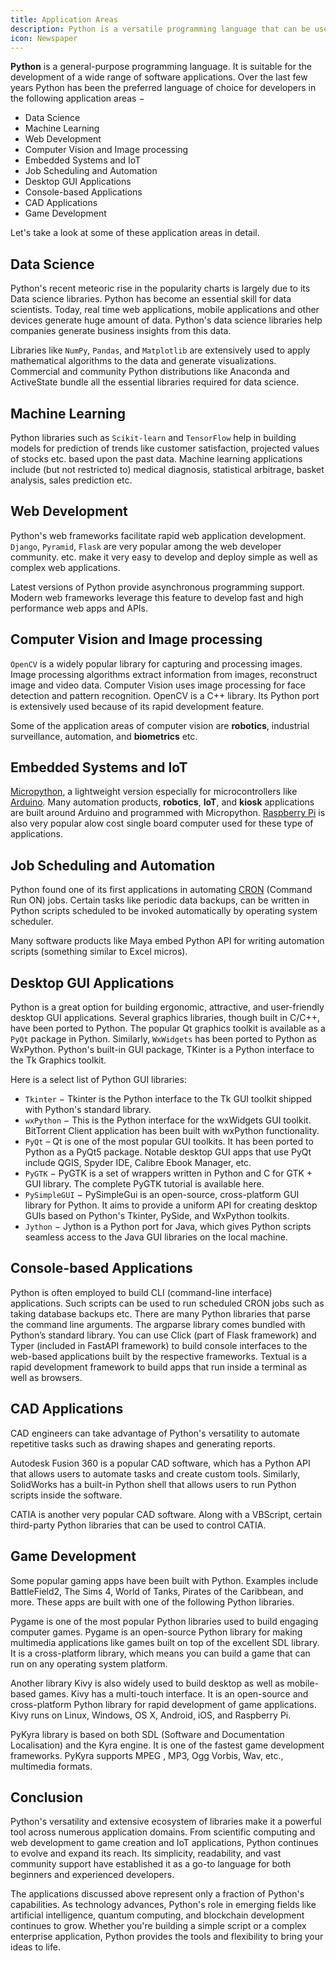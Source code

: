 ```yaml
---
title: Application Areas
description: Python is a versatile programming language that can be used for a wide range of applications.
icon: Newspaper
---
```


**Python** is a general-purpose programming language. It is suitable for the development of a wide range of software applications. Over the last few years Python has been the preferred language of choice for developers in the following application areas −

- Data Science
- Machine Learning
- Web Development
- Computer Vision and Image processing
- Embedded Systems and IoT
- Job Scheduling and Automation
- Desktop GUI Applications
- Console-based Applications
- CAD Applications
- Game Development

Let's take a look at some of these application areas in detail.

## Data Science
Python's recent meteoric rise in the popularity charts is largely due to its Data science libraries. Python has become an essential skill for data scientists. Today, real time web applications, mobile applications and other devices generate huge amount of data. Python's data science libraries help companies generate business insights from this data.

Libraries like `NumPy`, `Pandas`, and `Matplotlib` are extensively used to apply mathematical algorithms to the data and generate visualizations. Commercial and community Python distributions like Anaconda and ActiveState bundle all the essential libraries required for data science.

## Machine Learning
Python libraries such as `Scikit-learn` and `TensorFlow` help in building models for prediction of trends like customer satisfaction, projected values of stocks etc. based upon the past data. Machine learning applications include (but not restricted to) medical diagnosis, statistical arbitrage, basket analysis, sales prediction etc.

## Web Development
Python's web frameworks facilitate rapid web application development. `Django`, `Pyramid`, `Flask` are very popular among the web developer community. etc. make it very easy to develop and deploy simple as well as complex web applications.

Latest versions of Python provide asynchronous programming support. Modern web frameworks leverage this feature to develop fast and high performance web apps and APIs.

## Computer Vision and Image processing
`OpenCV` is a widely popular library for capturing and processing images. Image processing algorithms extract information from images, reconstruct image and video data. Computer Vision uses image processing for face detection and pattern recognition. OpenCV is a C++ library. Its Python port is extensively used because of its rapid development feature.

Some of the application areas of computer vision are **robotics**, industrial surveillance, automation, and **biometrics** etc.

## Embedded Systems and IoT
[Micropython](https://micropython.org/), a lightweight version especially for microcontrollers like [Arduino](https://en.wikipedia.org/wiki/Arduino). Many automation products, **robotics**, **IoT**, and **kiosk** applications are built around Arduino and programmed with Micropython. [Raspberry Pi](https://en.wikipedia.org/wiki/Raspberry_Pi) is also very popular alow cost single board computer used for these type of applications.

## Job Scheduling and Automation
Python found one of its first applications in automating [CRON](https://en.wikipedia.org/wiki/Cron) (Command Run ON) jobs. Certain tasks like periodic data backups, can be written in Python scripts scheduled to be invoked automatically by operating system scheduler.

Many software products like Maya embed Python API for writing automation scripts (something similar to Excel micros).

## Desktop GUI Applications
Python is a great option for building ergonomic, attractive, and user-friendly desktop GUI applications. Several graphics libraries, though built in C/C++, have been ported to Python. The popular Qt graphics toolkit is available as a `PyQt` package in Python. Similarly, `WxWidgets` has been ported to Python as WxPython. Python's built-in GUI package, TKinter is a Python interface to the Tk Graphics toolkit.

Here is a select list of Python GUI libraries:
- `Tkinter` − Tkinter is the Python interface to the Tk GUI toolkit shipped with Python's standard library.
- `wxPython` − This is the Python interface for the wxWidgets GUI toolkit. BitTorrent Client application has been built with wxPython functionality.
- `PyQt` – Qt is one of the most popular GUI toolkits. It has been ported to Python as a PyQt5 package. Notable desktop GUI apps that use PyQt include QGIS, Spyder IDE, Calibre Ebook Manager, etc.
- `PyGTK` − PyGTK is a set of wrappers written in Python and C for GTK + GUI library. The complete PyGTK tutorial is available here.
- `PySimpleGUI` − PySimpleGui is an open-source, cross-platform GUI library for Python. It aims to provide a uniform API for creating desktop GUIs based on Python's Tkinter, PySide, and WxPython toolkits.
- `Jython` − Jython is a Python port for Java, which gives Python scripts seamless access to the Java GUI libraries on the local machine.

## Console-based Applications
Python is often employed to build CLI (command-line interface) applications. Such scripts can be used to run scheduled CRON jobs such as taking database backups etc. There are many Python libraries that parse the command line arguments. The argparse library comes bundled with Python’s standard library. You can use Click (part of Flask framework) and Typer (included in FastAPI framework) to build console interfaces to the web-based applications built by the respective frameworks. Textual is a rapid development framework to build apps that run inside a terminal as well as browsers.

## CAD Applications
CAD engineers can take advantage of Python's versatility to automate repetitive tasks such as drawing shapes and generating reports.

Autodesk Fusion 360 is a popular CAD software, which has a Python API that allows users to automate tasks and create custom tools. Similarly, SolidWorks has a built-in Python shell that allows users to run Python scripts inside the software.

CATIA is another very popular CAD software. Along with a VBScript, certain third-party Python libraries that can be used to control CATIA.

## Game Development
Some popular gaming apps have been built with Python. Examples include BattleField2, The Sims 4, World of Tanks, Pirates of the Caribbean, and more. These apps are built with one of the following Python libraries.

Pygame is one of the most popular Python libraries used to build engaging computer games. Pygame is an open-source Python library for making multimedia applications like games built on top of the excellent SDL library. It is a cross-platform library, which means you can build a game that can run on any operating system platform.

Another library Kivy is also widely used to build desktop as well as mobile-based games. Kivy has a multi-touch interface. It is an open-source and cross-platform Python library for rapid development of game applications. Kivy runs on Linux, Windows, OS X, Android, iOS, and Raspberry Pi.

PyKyra library is based on both SDL (Software and Documentation Localisation) and the Kyra engine. It is one of the fastest game development frameworks. PyKyra supports MPEG , MP3, Ogg Vorbis, Wav, etc., multimedia formats.

## Conclusion
Python's versatility and extensive ecosystem of libraries make it a powerful tool across numerous application domains. From scientific computing and web development to game creation and IoT applications, Python continues to evolve and expand its reach. Its simplicity, readability, and vast community support have established it as a go-to language for both beginners and experienced developers.

The applications discussed above represent only a fraction of Python's capabilities. As technology advances, Python's role in emerging fields like artificial intelligence, quantum computing, and blockchain development continues to grow. Whether you're building a simple script or a complex enterprise application, Python provides the tools and flexibility to bring your ideas to life.
